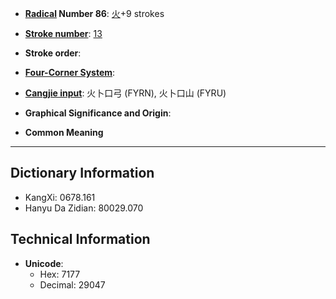 * '''[[Wiktionary:Chinese radical index| Radical]] Number 86''': [[Wiktionary:Chinese radical index 火|火]]+9 strokes

* '''[[Wiktionary:Chinese total strokes index|Stroke number]]''': [[Wiktionary:Chinese total strokes index 13|13]]

* '''Stroke order''': 

* '''[[Wiktionary:Chinese four corner index|Four-Corner System]]''': 

* '''[[Wiktionary:Chinese Cangjie index|Cangjie input]]''': 火卜口弓 (FYRN), 火卜口山 (FYRU)

* '''Graphical Significance and Origin''': 

* '''Common Meaning'''

----

== Dictionary Information ==

* KangXi: 0678.161
* Hanyu Da Zidian: 80029.070

== Technical Information ==

* '''Unicode''':
** Hex: 7177
** Decimal: 29047